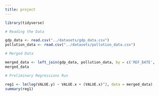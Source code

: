 ```yaml
---
title: project
---
```


```r
library(tidyverse)
```

```r
# Reading the Data

gdp_data <- read.csv("../datasets/gdp_data.csv")
pollution_data <- read.csv("../datasets/pollution_data.csv")
```

```r
# Merged Data

merged_data <- left_join(gdp_data, pollution_data, by = c('REF_DATE', 'GEO'))
merged_data
```

```r
# Preliminary Regressions Run

reg1 <- lm(log(VALUE.y) ~ VALUE.x + (VALUE.x)^2, data = merged_data)
summary(reg1)
```